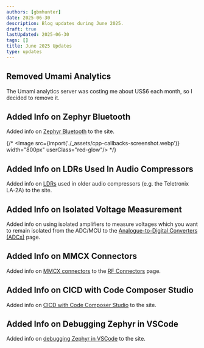 ```yaml
---
authors: [gbmhunter]
date: 2025-06-30
description: Blog updates during June 2025.
draft: true
lastUpdated: 2025-06-30
tags: []
title: June 2025 Updates
type: updates
---
```


## Removed Umami Analytics

The Umami analytics server was costing me about US$6 each month, so I decided to remove it.

## Added Info on Zephyr Bluetooth

Added info on [Zephyr Bluetooth](/programming/operating-systems/zephyr/bluetooth/) to the site.

{/* <Image src={import('./_assets/cpp-callbacks-screenshot.webp')} width="800px" userClass="red-glow"/> */}

## Added Info on LDRs Used In Audio Compressors

Added info on [LDRs](/electronics/components/sensors/light-dependent-resistors-ldrs/) used in older audio compressors (e.g. the Teletronix LA-2A) to the site.

## Added Info on Isolated Voltage Measurement

Added info on using isolated amplifiers to measure voltages which you want to remain isolated from the ADC/MCU to the [Analogue-to-Digital Converters (ADCs)](/electronics/components/analogue-to-digital-converters-adcs/) page.

## Added Info on MMCX Connectors

Added info on [MMCX connectors](/electronics/components/connectors/rf/#mmcx-connectors) to the [RF Connectors](/electronics/components/connectors/rf/) page.

## Added Info on CICD with Code Composer Studio

Added info on [CICD with Code Composer Studio](/programming/integrated-development-environments-ides/code-composer-studio/cicd/) to the site.

## Added Info on Debugging Zephyr in VSCode

Added info on [debugging Zephyr in VSCode](/programming/operating-systems/zephyr/debugging/) to the site.

